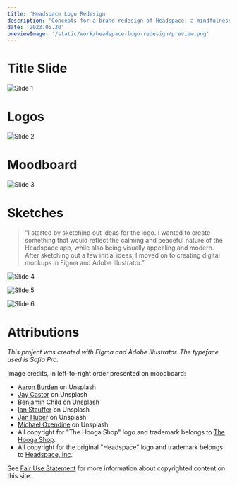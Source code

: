 ```yaml
---
title: 'Headspace Logo Redesign'
description: 'Concepts for a brand redesign of Headspace, a mindfulness and meditation app. The redesigned logo aims to reflect the calming and peaceful nature of the app, while also being visually appealing, modern, and instantly recognizable.'
date: '2023.05.30'
previewImage: '/static/work/headspace-logo-redesign/preview.png'
---
```


# Title Slide

![Slide 1](/static/work/headspace-logo-redesign/Slide.png)

# Logos

![Slide 2](/static/work/headspace-logo-redesign/Slide2.png)

# Moodboard

![Slide 3](/static/work/headspace-logo-redesign/Slide3.png)

# Sketches

> "I started by sketching out ideas for the logo. I wanted to create something that would reflect the calming and peaceful nature of the Headspace app, while also being visually appealing and modern. After sketching out a few initial ideas, I moved on to creating digital mockups in Figma and Adobe Illustrator.”

![Slide 4](/static/work/headspace-logo-redesign/Slide4.png)

![Slide 5](/static/work/headspace-logo-redesign/Slide5.png)

![Slide 6](/static/work/headspace-logo-redesign/Slide6.png)

# Attributions

*This project was created with Figma and Adobe Illustrator. The typeface used is Sofia Pro.*

Image credits, in left-to-right order presented on moodboard:

- [Aaron Burden](https://unsplash.com/@aaronburden) on Unsplash
- [Jay Castor](https://unsplash.com/@jayicastor) on Unsplash
- [Benjamin Child](https://unsplash.com/@bchild311) on Unsplash
- [Ian Stauffer](https://unsplash.com/@ianstauffer) on Unsplash
- [Jan Huber](https://unsplash.com/photos/4OhFZSAT3sw) on Unsplash
- [Michael Oxendine](https://unsplash.com/@oxendine_) on Unsplash
- All copyright for "The Hooga Shop" logo and trademark belongs to [The Hooga Shop](https://thehoogashop.com/).
- All copyright for the original "Headspace" logo and trademark belongs to [Headspace, Inc](https://headspace.com/).

See [Fair Use Statement](/fair-use) for more information about copyrighted content on this site.